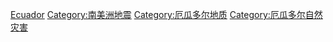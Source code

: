 [[Category:各國地震|Ecuador]]
[[Category:南美洲地震|Category:南美洲地震]]
[[Category:厄瓜多尔地质|Category:厄瓜多尔地质]]
[[Category:厄瓜多尔自然灾害|Category:厄瓜多尔自然灾害]]